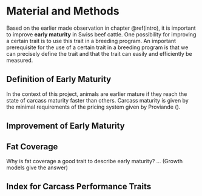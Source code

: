 # Material and Methods {#matandmeth}
Based on the earlier made observation in chapter \@ref(intro), it is important to improve __early maturity__ in Swiss beef cattle. One possibility for improving a certain trait is to use this trait in a breeding program. An important prerequisite for the use of a certain trait in a breeding program is that we can precisely define the trait and that the trait can easily and efficiently be measured.

## Definition of Early Maturity {#defem}
In the context of this project, animals are earlier mature if they reach the state of carcass maturity faster than others. Carcass maturity is given by the minimal requirements of the pricing system given by Proviande ().


## Improvement of Early Maturity


## Fat Coverage 
Why is fat coverage a good trait to describe early maturity? ... (Growth models give the answer)


## Index for Carcass Performance Traits

